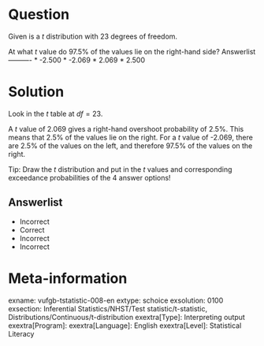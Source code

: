 Question
========
  
Given is a *t* distribution with 23 degrees of freedom.

At what *t* value do 97.5% of the values lie on the right-hand side? 
Answerlist
----------
* -2.500
* -2.069
* 2.069
* 2.500 

Solution
========

Look in the *t* table at $df = 23$.

A *t* value of 2.069 gives a right-hand overshoot probability of 2.5%. This means that 2.5% of the values lie on the right. For a *t* value of -2.069, there are 2.5% of the values on the left, and therefore 97.5% of the values on the right.

Tip: Draw the *t* distribution and put in the *t* values and corresponding exceedance probabilities of the 4 answer options!

Answerlist
----------
* Incorrect
* Correct
* Incorrect
* Incorrect

Meta-information
================
exname: vufgb-tstatistic-008-en
extype: schoice
exsolution: 0100
exsection: Inferential Statistics/NHST/Test statistic/t-statistic, Distributions/Continuous/t-distribution
exextra[Type]: Interpreting output
exextra[Program]: 
exextra[Language]: English
exextra[Level]: Statistical Literacy
